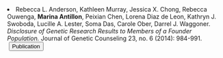 <li>  Rebecca L. Anderson, Kathleen Murray, Jessica X. Chong, Rebecca Ouwenga, __Marina Antillon__, Peixian Chen, Lorena Diaz de Leon, Kathryn J. Swoboda, Lucille A. Lester, Soma Das, Carole Ober, Darrel J. Waggoner. _Disclosure of Genetic Research Results to Members of a Founder Population._ Journal of Genetic Counseling 23, no. 6 (2014): 984-991.   
  <a href="https://doi.org/10.1007/s10897-014-9721-8" style="margin-left: 0.25em" target="_blank">
    <button class="button1">
      <i class="fa-solid fa-feather"> </i> Publication
    </button>
  </a>
</li>
